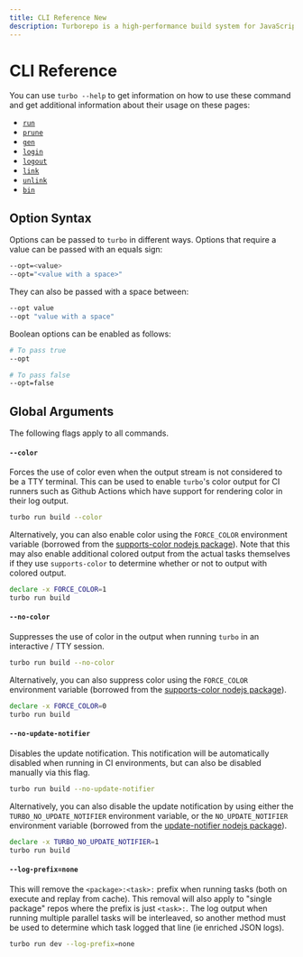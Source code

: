 ```yaml
---
title: CLI Reference New
description: Turborepo is a high-performance build system for JavaScript and TypeScript codebases.
---
```


# CLI Reference

You can use `turbo --help` to get information on how to use these command and get additional
information about their usage on these pages:

- [`run`](/repo/docs/reference/command-line-reference/run)
- [`prune`](/repo/docs/reference/command-line-reference/prune)
- [`gen`](/repo/docs/reference/command-line-reference/gen)
- [`login`](/repo/docs/reference/command-line-reference/login)
- [`logout`](/repo/docs/reference/command-line-reference/logout)
- [`link`](/repo/docs/reference/command-line-reference/link)
- [`unlink`](/repo/docs/reference/command-line-reference/unlink)
- [`bin`](/repo/docs/reference/command-line-reference/bin)

## Option Syntax

Options can be passed to `turbo` in different ways. Options that require a value can be passed with an equals sign:

```sh
--opt=<value>
--opt="<value with a space>"
```

They can also be passed with a space between:

```sh
--opt value
--opt "value with a space"
```

Boolean options can be enabled as follows:

```sh
# To pass true
--opt

# To pass false
--opt=false
```

## Global Arguments

The following flags apply to all commands.

#### `--color`

Forces the use of color even when the output stream is not considered to be a TTY terminal.
This can be used to enable `turbo`'s color output for CI runners such as Github Actions which
have support for rendering color in their log output.

```sh
turbo run build --color
```

Alternatively, you can also enable color using the `FORCE_COLOR` environment variable (borrowed
from the [supports-color nodejs package](https://www.npmjs.com/package/supports-color)). Note that
this may also enable additional colored output from the actual tasks themselves if
they use `supports-color` to determine whether or not to output with colored output.

```sh
declare -x FORCE_COLOR=1
turbo run build
```

#### `--no-color`

Suppresses the use of color in the output when running `turbo` in an interactive / TTY session.

```sh
turbo run build --no-color
```

Alternatively, you can also suppress color using the `FORCE_COLOR` environment variable (borrowed
from the [supports-color nodejs package](https://www.npmjs.com/package/supports-color)).

```sh
declare -x FORCE_COLOR=0
turbo run build
```

#### `--no-update-notifier`

Disables the update notification. This notification will be automatically disabled when running in CI environments, but can also be disabled manually via this flag.

```sh
turbo run build --no-update-notifier
```

Alternatively, you can also disable the update notification by using either the `TURBO_NO_UPDATE_NOTIFIER` environment variable, or the `NO_UPDATE_NOTIFIER` environment variable (borrowed from the [update-notifier nodejs package](https://github.com/yeoman/update-notifier)).

```sh
declare -x TURBO_NO_UPDATE_NOTIFIER=1
turbo run build
```

#### `--log-prefix=none`

This will remove the `<package>:<task>:` prefix when running tasks (both on execute and replay from cache). This removal will also apply to "single package" repos where the prefix is just `<task>:`.
The log output when running multiple parallel tasks will be interleaved, so another method must be used to determine which task logged that line (ie enriched JSON logs).

```sh
turbo run dev --log-prefix=none
```
